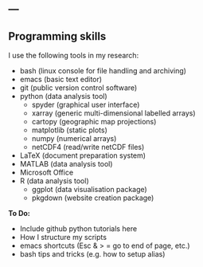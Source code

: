 ---
---

<link rel="stylesheet" href="styles.css" type="text/css">

## Programming skills
I use the following tools in my research:

* bash (linux console for file handling and archiving)
* emacs (basic text editor)
* git (public version control software)
* python (data analysis tool)
    + spyder (graphical user interface)
    + xarray (generic multi-dimensional labelled arrays)
    + cartopy (geographic map projections)
    + matplotlib (static plots)
    + numpy (numerical arrays)
    + netCDF4 (read/write netCDF files)
* LaTeX (document preparation system)
* MATLAB (data analysis tool)
* Microsoft Office 
* R (data analysis tool)
    + ggplot (data visualisation package)
    + pkgdown (website creation package)


__To Do:__

- Include github python tutorials here
- How I structure my scripts
- emacs shortcuts (Esc & > = go to end of page, etc.)
- bash tips and tricks (e.g. how to setup alias)